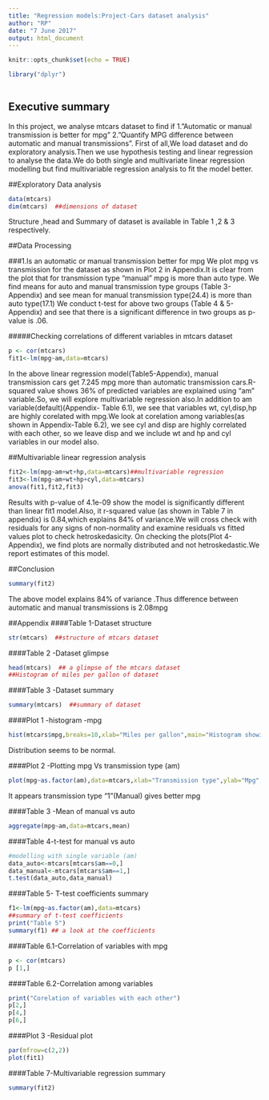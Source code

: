 ```yaml
---
title: "Regression models:Project-Cars dataset analysis"
author: "RP"
date: "7 June 2017"
output: html_document
---
```


```r
knitr::opts_chunk$set(echo = TRUE)

library("dplyr")
 
```

## Executive summary
In this project, we analyse mtcars dataset to find if 
1."Automatic or manual transmission is better for mpg"
2."Quantify MPG difference between automatic and manual transmissions".
First of all,We load dataset and do exploratory analysis.Then we use hypothesis testing and linear regression to analyse the data.We do both single and multivariate linear regression modelling but find multivariable regression analysis to fit the model better.

##Exploratory Data analysis
```r
data(mtcars)
dim(mtcars)  ##dimensions of dataset
```
Structure ,head and Summary of dataset is available in Table 1 ,2 & 3 respectively.

##Data Processing

###1.Is an automatic or manual transmission better for mpg
We plot mpg vs transmission for the dataset as shown in Plot 2 in Appendix.It is clear from the plot that for transmission type "manual" mpg is more than auto type.
We find means for auto and manual transmission type groups (Table 3-Appendix) and see mean for manual transmission type(24.4) is more than auto type(17.1)
We conduct t-test for above two groups (Table 4 & 5-Appendix) and see that there is a significant difference in two groups as p-value is .06.

#####Checking correlations of different variables in mtcars dataset
```r
p <- cor(mtcars)
fit1<-lm(mpg~am,data=mtcars)
```
In the above linear regression model(Table5-Appendix), manual transmission cars get 7.245 mpg more than automatic transmission cars.R-squared value shows 36% of predicted variables are explained using "am" variable.So, we will explore multivariable regression also.In addition to am variable(default)(Appendix- Table 6.1), we see that variables wt, cyl,disp,hp are highly corelated with mpg.We look at corelation among variables(as shown in Appendix-Table 6.2), we see cyl and disp are highly correlated with each other, so we leave disp and we include wt and hp and cyl variables in our model also.

##Multivariable linear regression analysis
```r
fit2<-lm(mpg~am+wt+hp,data=mtcars)##multivariable regression
fit3<-lm(mpg~am+wt+hp+cyl,data=mtcars)
anova(fit1,fit2,fit3)
```
Results with p-value of 4.1e-09 show the model is significantly different than linear fit1 model.Also, it r-squared value (as shown in Table 7 in appendix) is 0.84,which explains 84% of variance.We will cross check  with residuals for any signs of non-normality and examine residuals vs fitted values plot to check hetroskedasicity.
On checking the plots(Plot 4-Appendix), we find plots are normally distributed and not hetroskedastic.We  report estimates of this model.

##Conclusion
```r
summary(fit2)
```
The above model explains 84% of variance .Thus difference between automatic and manual transmissions is 2.08mpg

##Appendix
####Table 1-Dataset structure
```r
str(mtcars)  ##structure of mtcars dataset
```
####Table 2 -Dataset glimpse
```r
head(mtcars)  ## a glimpse of the mtcars dataset
##Histogram of miles per gallon of dataset
```
####Table 3 -Dataset summary
```r
summary(mtcars)  ##summary of dataset
```
####Plot 1 -histogram -mpg 
```r
hist(mtcars$mpg,breaks=10,xlab="Miles per gallon",main="Histogram showing miles per gallon of cars")
```
Distribution seems to be normal.

####Plot 2 -Plotting mpg Vs transmission type (am)
```r
plot(mpg~as.factor(am),data=mtcars,xlab="Transmission type",ylab="Mpg",main="Plot showing mpg Vs transmission type (am)")
```
It appears transmission type "1"(Manual) gives better mpg

####Table 3 -Mean of manual vs auto
```r
aggregate(mpg~am,data=mtcars,mean)
```
####Table 4-t-test for manual vs auto
```r
#modelling with single variable (am)
data_auto<-mtcars[mtcars$am==0,]
data_manual<-mtcars[mtcars$am==1,]
t.test(data_auto,data_manual)
```
####Table 5- T-test coefficients summary
```r
f1<-lm(mpg~as.factor(am),data=mtcars)
##summary of t-test coefficients
print("Table 5")
summary(f1) ## a look at the coefficients 
```
####Table 6.1-Correlation of  variables with mpg
```r
p <- cor(mtcars)
p [1,]
```
####Table 6.2-Correlation among variables
```r
print("Corelation of variables with each other")
p[2,]
p[4,]
p[6,]
```
####Plot 3 -Residual plot
```r
par(mfrow=c(2,2))
plot(fit1)
```

####Table 7-Multivariable regression summary
```r
summary(fit2)

```
